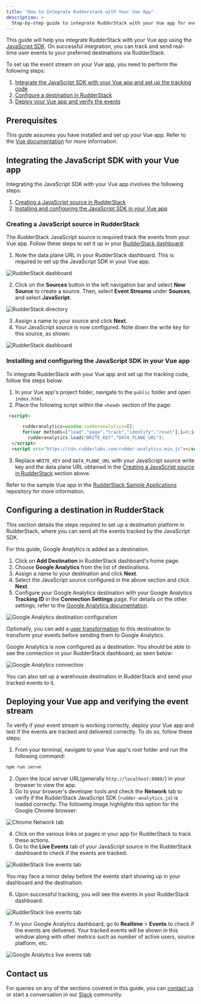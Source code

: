 ```yaml
---
title: "How to Integrate Rudderstack with Your Vue App"
description: >-
  Step-by-step guide to integrate RudderStack with your Vue app for event tracking.
---
```


This guide will help you integrate RudderStack with your Vue app using the [JavaScript SDK](https://rudderstack.com/docs/stream-sources/rudderstack-sdk-integration-guides/rudderstack-javascript-sdk/). On successful integration, you can track and send real-time user events to your preferred destinations via RudderStack.

To set up the event stream on your Vue app, you need to perform the following steps:

1. [Integrate the JavaScript SDK with your Vue app and set up the tracking code](#integrating-the-javascript-sdk-with-your-vue-app)
2. [Configure a destination in RudderStack](#configuring-a-destination-in-rudderstack)
3. [Deploy your Vue app and verify the events](#deploying-your-vue-app-and-verifying-the-event-stream)

## Prerequisites

This guide assumes you have installed and set up your Vue app. Refer to the [Vue documentation](https://vuejs.org/v2/guide/installation.html) for more information.

## Integrating the JavaScript SDK with your Vue app

Integrating the JavaScript SDK with your Vue app involves the following steps:

1. [Creating a JavaScript source in RudderStack](#creating-a-javascript-source-in-rudderstack) 
2. [Installing and configuring the JavaScript SDK in your Vue app](#installing-and-configuring-the-javascript-sdk-in-your-vue-app)

### Creating a JavaScript source in RudderStack

The RudderStack JavaScript source is required track the events from your Vue app. Follow these steps to set it up in your [RudderStack dashboard](https://app.rudderstack.com/):

1. Note the data plane URL in your RudderStack dashboard. This is required to set up the JavaScript SDK in your Vue app.

<img src="../../../assets/user-guides/rudderstack-dashboard.png" alt="RudderStack dashboard" />

2. Click on the **Sources** button in the left navigation bar and select **New Source** to create a source. Then, select **Event Streams** under **Sources**, and select **JavaScript**.

<img src="../../../assets/user-guides/rudderstack-directory.png" alt="RudderStack directory" />

3. Assign a name to your source and click **Next**.
4. Your JavaScript source is now configured. Note down the write key for this source, as shown:

<img src="../../../assets/user-guides/javascript-writekey.png" alt="RudderStack dashboard" />

### Installing and configuring the JavaScript SDK in your Vue app

To integrate RudderStack with your Vue app and set up the tracking code, follow the steps below:

1. In your Vue app's project folder, navigate to the `public` folder and open `index.html`.
2. Place the following script within the `<head>` section of the page:

```html
 <script>

      rudderanalytics=window.rudderanalytics=[];
      for(var methods=["load","page","track","identify","reset"],i=0;i<methods.length;i++){var method=methods[i];rudderanalytics[method]=function(a){return function(){rudderanalytics.push([a].concat(Array.prototype.slice.call(arguments)))}}(method)}
        rudderanalytics.load("WRITE_KEY","DATA_PLANE_URL");
  </script>
  <script src="https://cdn.rudderlabs.com/rudder-analytics.min.js"></script>
```

3. Replace `WRITE_KEY` and `DATA_PLANE_URL` with your JavaScript source write key and the data plane URL obtained in the [Creating a JavaScript source in RudderStack](#creating-a-javascript-source-in-rudderstack) section above.

<div class="infoBlock">

Refer to the sample Vue app in the <a href="https://github.com/rudderlabs/rudder-samples">RudderStack Sample Applications</a> repository for more information.
</div>

## Configuring a destination in RudderStack

This section details the steps required to set up a destination platform in RudderStack, where you can send all the events tracked by the JavaScript SDK.

<div class="infoBlock">

For this guide, Google Analytics is added as a destination.
</div>

1. Click on **Add Destination** in RudderStack dashboard's home page.
2. Choose **Google Analytics** from the list of destinations.
3. Assign a name to your destination and click **Next**.
4. Select the JavaScript source configured in the above section and click **Next**.
5. Configure your Google Analytics destination with your Google Analytics **Tracking ID** in the **Connection Settings** page. For details on the other settings, refer to the [Google Analytics documentation](https://www.rudderstack.com/docs/destinations/analytics/google-analytics-ga/).

<img src="../../../assets/user-guides/ga-settings.png" alt="Google Analytics destination configuration" />

<div class="infoBlock">

Optionally, you can add a <a href="https://rudderstack.com/docs/transformations/">user transformation</a> to this destination to transform your events before sending them to Google Analytics. 
</div>

Google Analytics is now configured as a destination. You should be able to see the connection in your RudderStack dashboard, as seen below:

<img src="../../../assets/user-guides/rudderstack-ga-connection.png" alt="Google Analytics connection" />

<div class="successBlock">

You can also set up a warehouse destination in RudderStack and send your tracked events to it.
</div>

## Deploying your Vue app and verifying the event stream

To verify if your event stream is working correctly, deploy your Vue app and test if the events are tracked and delivered correctly. To do so, follow these steps:

1. From your terminal, navigate to your Vue app's root folder and run the following command:

```bash
npm run serve
```

2. Open the local server URL(generally `http://localhost:8080/`) in your browser to view the app.
3. Go to your browser's developer tools and check the **Network** tab to verify if the RudderStack JavaScript SDK (`rudder-analytics.js`) is loaded correctly. The following image highlights this option for the Google Chrome browser:

<img src="../../../assets/user-guides/browser-network-tab.png" alt="Chrome Network tab" />

4. Click on the various links or pages in your app for RudderStack to track these actions.
5. Go to the **Live Events** tab of your JavaScript source in the RudderStack dashboard to check if the events are tracked:

<img src="../../../assets/user-guides/live-events.png" alt="RudderStack live events tab" />

<div class="infoBlock">

You may face a minor delay before the events start showing up in your dashboard and the destination.
</div>

6. Upon successful tracking, you will see the events in your RudderStack dashboard:

<img src="../../../assets/user-guides/successful-live-events-vue.png" alt="RudderStack live events tab" />

7. In your Google Analytics dashboard, go to **Realtime** > **Events** to check if the events are delivered. Your tracked events will be shown in this window along with other metrics such as number of active users, source platform, etc.

<img src="../../../assets/user-guides/ga-live-events-vue.png" alt="Google Analytics live events tab" />

## Contact us

For queries on any of the sections covered in this guide, you can [contact us](mailto:%20docs@rudderstack.com) or start a conversation in our [Slack](https://rudderstack.com/join-rudderstack-slack-community) community.